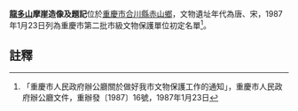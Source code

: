 {{msg:重慶市文物保護單位
|名稱 = 龍多山摩崖造像及題記
|編號 = 29
|圖片 = 
|級別 = 3
|分類 = 
|時代 = 唐、宋
|地点 = [[合川縣|合川縣]][[赤山鄉|赤山鄉]]
|坐標 = 
|登錄 = 1987年1月23日
}}
'''[[龍多山|龍多山]]摩崖造像及題記'''位於[[重慶市|重慶市]][[合川縣|合川縣]][[赤山鄉|赤山鄉]]，文物遺址年代為唐、宋，1987年1月23日列為重慶市第二批市級文物保護單位初定名單<ref>「重慶市人民政府辦公廳關於做好我市文物保護工作的通知」，重慶市人民政府辦公廳文件，重辦發〔1987〕16號，1987年1月23日</ref>。
== 註釋 ==
{{reflist}}
{{文物保護單位小作品}}